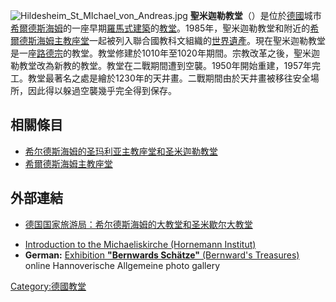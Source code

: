 [[File:Hildesheim_St_MIchael_von_Andreas.jpg|thumb]]
'''聖米迦勒教堂'''（{{lang-de|Michaeliskirche}}）是位於[[德國|德國]]城市[[希爾德斯海姆|希爾德斯海姆]]的一座早期[[羅馬式建築|羅馬式建築]]的[[教堂|教堂]]。1985年，聖米迦勒教堂和附近的[[希爾德斯海姆主教座堂|希爾德斯海姆主教座堂]]一起被列入聯合國教科文組織的[[希尔德斯海姆的圣玛利亚主教座堂和圣米迦尔教堂|世界遺產]]。現在聖米迦勒教堂是一座[[路德宗|路德宗]]的教堂。教堂修建於1010年至1020年期間。宗教改革之後，聖米迦勒教堂改為新教的教堂。教堂在二戰期間遭到空襲。1950年開始重建，1957年完工。教堂最著名之處是繪於1230年的天井畫。二戰期間由於天井畫被移往安全場所，因此得以躲過空襲幾乎完全得到保存。

==相關條目==
* [[希尔德斯海姆的圣玛利亚主教座堂和圣米迦勒教堂|希尔德斯海姆的圣玛利亚主教座堂和圣米迦勒教堂]]
* [[希爾德斯海姆主教座堂|希爾德斯海姆主教座堂]]

==外部連結==
{{commonscat-inline|St Michael's Church (Hildesheim)}}
*[https://www.germany.travel/cn/towns-cities-culture/unesco-world-heritage/st-marys-cathedral-and-st-michaels-church-in-hildesheim.html 德国国家旅游局：希尔德斯海姆的大教堂和圣米歇尔大教堂]

* [https://web.archive.org/web/20051018055626/http://193.175.110.9/hornemann/english/unesco_st_michael.htm Introduction to the Michaeliskirche (Hornemann Institut)]
* '''German:''' [http://www.haz.de/Bilder-Videos/Bilder/Bilder-zur-Ausstellung-Bernwards-Schaetze-im-Dom-Museum-Hildesheim/%28offset%29/0 Exhibition '''"Bernwards Schätze"''' (Bernward's Treasures)] online Hannoverische Allgemeine photo gallery
<!--{{coord|52.1529|N|9.9435|E|type:landmark|display=title}}-->

{{Authority control}}
[[Category:德國教堂|Category:德國教堂]]